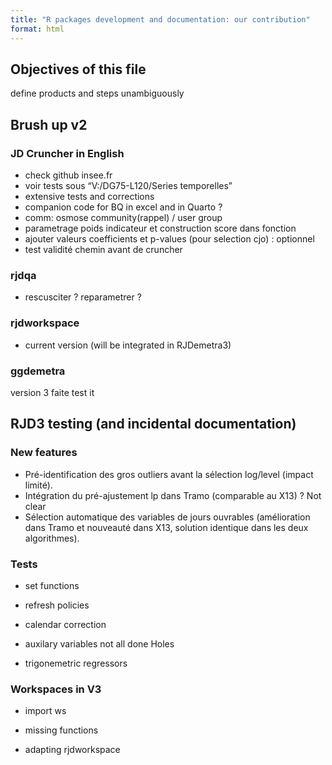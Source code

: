 ```yaml
---
title: "R packages development and documentation: our contribution"
format: html
---
```


## Objectives of this file 

define products and steps 
unambiguously

## Brush up v2

### JD Cruncher in English
- check github insee.fr
- voir tests sous "V:/DG75-L120/Series temporelles"
- extensive tests and corrections 
- companion code for BQ in excel and in Quarto ?
- comm: osmose community(rappel) / user group
- parametrage poids indicateur et construction score dans fonction
- ajouter valeurs coefficients et p-values (pour selection cjo) : optionnel
- test validité chemin avant de cruncher 

### rjdqa 
- rescusciter ? reparametrer ?


### rjdworkspace 
- current version (will be integrated in RJDemetra3)

### ggdemetra
version 3 faite 
test it 



## RJD3 testing (and incidental documentation)

###  New features

-	Pré-identification des gros outliers avant la sélection log/level (impact limité).
-	Intégration du pré-ajustement lp dans Tramo (comparable au X13) ? Not clear 
-	Sélection automatique des variables de jours ouvrables (amélioration dans Tramo et nouveauté dans X13, solution identique dans les deux algorithmes).



### Tests

- set functions 

- refresh policies 

- calendar correction

- auxilary variables 
not all done 
Holes 
- trigonemetric regressors

### Workspaces in V3

- import ws 

- missing functions 

- adapting rjdworkspace 








